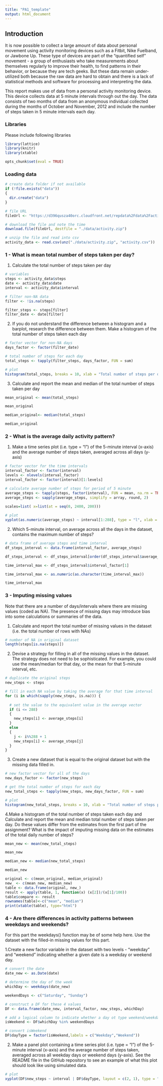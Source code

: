 ```yaml
---
title: "PA1_template"
output: html_document
---
```


## Introduction
It is now possible to collect a large amount of data about personal movement using activity monitoring devices such as a Fitbit, Nike Fuelband, or Jawbone Up. These type of devices are part of the "quantified self" movement - a group of enthusiasts who take measurements about themselves regularly to improve their health, to find patterns in their behavior, or because they are tech geeks. But these data remain under-utilized both because the raw data are hard to obtain and there is a lack of statistical methods and software for processing and interpreting the data.

This report makes use of data from a personal activity monitoring device. This device collects data at 5 minute intervals through out the day. The data consists of two months of data from an anonymous individual collected during the months of October and November, 2012 and include the number of steps taken in 5 minute intervals each day.

### Libraries
Please include following libraries

```r
library(lattice)
library(knitr)
library(xtable)
```
```r
opts_chunk$set(eval = TRUE)
```

### Loading data

```r
# create data folder if not available
if (!file.exists("data")) 
{
  dir.create("data")
}

# file URL
fileUrl <- "https://d396qusza40orc.cloudfront.net/repdata%2Fdata%2Factivity.zip"

# download the file and note the time
download.file(fileUrl, destfile = "./data/activity.zip")

# unzip the file and read into csv
activity_data <- read.csv(unz("./data/activity.zip", "activity.csv"))
```

### 1 - What is mean total number of steps taken per day?

1. Calculate the total number of steps taken per day

```r
# variables
steps <- activity_data$steps
date <- activity_data$date
interval <- activity_data$interval

# filter non-NA data
filter <- !is.na(steps)

filter_steps <- steps[filter]
filter_date <- date[filter]
```

2. If you do not understand the difference between a histogram and a barplot, research the difference between them. Make a histogram of the total number of steps taken each day

```r
# factor vector for non-NA days
days_factor <- factor(filter_date)

# total number of steps for each day
total_steps <- tapply(filter_steps, days_factor, FUN = sum)

# plot
histogram(total_steps, breaks = 10, xlab = "Total number of steps per day", main = "Total steps per day", col = "blue", type = "count")
```

3. Calculate and report the mean and median of the total number of steps taken per day

```r
mean_original <- mean(total_steps)

mean_original

median_original<- median(total_steps)

median_original
```

### 2 - What is the average daily activity pattern?

1. Make a time series plot (i.e. type = "l") of the 5-minute interval (x-axis) and the average number of steps taken, averaged across all days (y-axis)

```r
# factor vector for the time intervals
interval_factor <- factor(interval)
levels <- nlevels(interval_factor)
interval_factor <- factor(interval)[1:levels]

# calculate average number of steps for period of 5 minute 
average_steps <- tapply(steps, factor(interval), FUN = mean, na.rm = TRUE)
average_steps <- sapply(average_steps, simplify = array, round, 2)

scales=list( x=list(at = seq(0, 2400, 200)))     
   
# plot
xyplot(as.numeric(average_steps) ~ interval[1:288], type = "l", xlab = "Time interval", ylab = "Average steps", main = "Average steps vs time interval", scales = scales)
```

2. Which 5-minute interval, on average across all the days in the dataset, contains the maximum number of steps?

```r
# data frame of average steps and time interval
df_steps_interval <- data.frame(interval_factor, average_steps)

df_steps_interval <- df_steps_interval[order(df_steps_interval$average_steps, decreasing = TRUE),]

time_interval_max <- df_steps_interval$interval_factor[1]

time_interval_max <- as.numeric(as.character(time_interval_max))

time_interval_max
```

### 3 - Imputing missing values

Note that there are a number of days/intervals where there are missing values (coded as NA). The presence of missing days may introduce bias into some calculations or summaries of the data.

1. Calculate and report the total number of missing values in the dataset (i.e. the total number of rows with NAs)

```r
# number of NA in original dataset
length(steps[is.na(steps)])
```

2. Devise a strategy for filling in all of the missing values in the dataset. The strategy does not need to be sophisticated. For example, you could use the mean/median for that day, or the mean for that 5-minute interval, etc.

```r
# duplicate the original steps
new_steps <- steps

# fill in each NA value by taking the average for that time interval
for (i in which(sapply(new_steps, is.na))) {
  
  # set the value to the equivalent value in the average vector
  if (i <= 288)
  {
    new_steps[i] <- average_steps[i]
  } 
  else
  {
    j <- i%%288 + 1
    new_steps[i] <- average_steps[j]
  }
}
```

3. Create a new dataset that is equal to the original dataset but with the missing data filled in.

```r
# new factor vector for all of the days
new_days_factor <- factor(new_steps)

# get the total number of steps for each day
new_total_steps <- tapply(new_steps, new_days_factor, FUN = sum)

# plot
histogram(new_total_steps, breaks = 10, xlab = "Total number of steps per day", main = "Total steps per day after imputted values", col = "blue", type = "count")
```

4.Make a histogram of the total number of steps taken each day and Calculate and report the mean and median total number of steps taken per day. Do these values differ from the estimates from the first part of the assignment? What is the impact of imputing missing data on the estimates of the total daily number of steps?

```r
mean_new <- mean(new_total_steps)

mean_new

median_new <- median(new_total_steps)

median_new

original <- c(mean_original, median_original)
new_ <- c(mean_new, median_new)
table <- data.frame(original, new_)
result <- apply(table, 1, function(x) (x[2])/(x[1]/100))
table$compare <- result
rownames(table)<-c("mean", "median")
print(xtable(table), type="html")
```

### 4 - Are there differences in activity patterns between weekdays and weekends?

For this part the weekdays() function may be of some help here. Use the dataset with the filled-in missing values for this part.

1.Create a new factor variable in the dataset with two levels - "weekday" and "weekend" indicating whether a given date is a weekday or weekend day.

```r
# convert the date
date_new <- as.Date(date)

# determine the day of the week
whichDay <- weekdays(date_new)

weekendDays <- c("Saturday", "Sunday")

# construct a DF for these 4 values
DF <- data.frame(date_new, interval_factor, new_steps, whichDay)

# add a logical column to indicate whether a day ot type weekend/weekday
isWeekend <- DF$whichDay %in% weekendDays

# convert isWeekend
DF$dayType = factor(isWeekend,labels = c("Weekday","Weekend"))
```

2. Make a panel plot containing a time series plot (i.e. type = "l") of the 5-minute interval (x-axis) and the average number of steps taken, averaged across all weekday days or weekend days (y-axis). See the README file in the GitHub repository to see an example of what this plot should look like using simulated data.

```r
# plot 
xyplot(DF$new_steps ~ interval | DF$dayType, layout = c(2, 1), type = "l", xlab = "Time interval", ylab = "Number of steps", main = "Number of steps vs time interval" )
```
